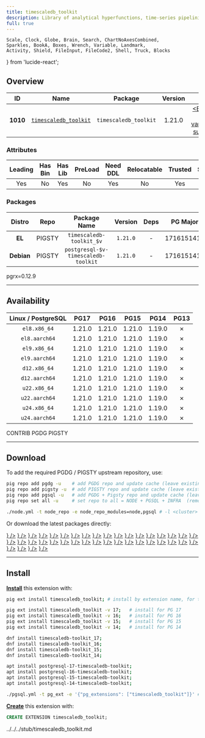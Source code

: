 ```yaml
---
title: timescaledb_toolkit
description: Library of analytical hyperfunctions, time-series pipelining, and other SQL utilities
full: true
---
```


    Scale, Clock, Globe, Brain, Search, ChartNoAxesCombined,
    Sparkles, BookA, Boxes, Wrench, Variable, Landmark,
    Activity, Shield, FileInput, FileCode2, Shell, Truck, Blocks
} from 'lucide-react';

## Overview

| <TooltipIconButton tooltip="Extension unique identifier" side="top">ID</TooltipIconButton> | <TooltipIconButton tooltip="Extension name" side="top">Name</TooltipIconButton> | <TooltipIconButton tooltip="Package name for installation" side="top">Package</TooltipIconButton> | <TooltipIconButton tooltip="Latest available extension version" side="top">Version</TooltipIconButton> | <TooltipIconButton tooltip="Extension category" side="top">Category</TooltipIconButton> | <TooltipIconButton tooltip="Open source license" side="top">License</TooltipIconButton> | <TooltipIconButton tooltip="Programming language" side="top">Lang</TooltipIconButton> |
|:--------:|:--------:|:----------:|:--------------:|:---------------------------------------:|:------------------------------------------------------:|:----:|
| **1010** | [`timescaledb_toolkit`](https://github.com/timescale/timescaledb-toolkit) | `timescaledb_toolkit` | 1.21.0 | <a href="/ext/time" className="no-underline"><Badge icon={<Clock />} variant="blue-subtle">TIME</Badge></a> | <a href="/ext/list/license#timescale" className="no-underline"><Badge icon={<Scale />} variant="gray-subtle">Timescale</Badge></a> | <a href="/ext/list/lang#rust"><Badge icon={<FileCode2 />} variant="amber-subtle">Rust</Badge></a> |

### Attributes

| <TooltipIconButton tooltip="The Primary Leading extension in the Package" side="top">Leading</TooltipIconButton> | <TooltipIconButton tooltip="Contains binary utils" side="top">Has Bin</TooltipIconButton> | <TooltipIconButton tooltip="Contains .so shared library files" side="top">Has Lib</TooltipIconButton> | <TooltipIconButton tooltip="Requires preloading via shared_preload_libraries" side="top">PreLoad</TooltipIconButton> | <TooltipIconButton tooltip="Requires CREATE EXTENSION DDL command" side="top">Need DDL</TooltipIconButton> | <TooltipIconButton tooltip="Can be installed in any schema" side="top">Relocatable</TooltipIconButton> | <TooltipIconButton tooltip="Can be created by non-superuser" side="top">Trusted</TooltipIconButton> | <TooltipIconButton tooltip="Schemas used by this extension" side="top">Schemas</TooltipIconButton> |
|:-------:|:-------:|:-------:|:-------:|:--------:|:-----------:|:-------:|:-------:|
| Yes | No | Yes | No | Yes | No | Yes | - |

### Packages

| <TooltipIconButton tooltip="Linux distribution family, EL or Debian" side="top">Distro</TooltipIconButton> | <TooltipIconButton tooltip="Package repository" side="top">Repo</TooltipIconButton> | <TooltipIconButton tooltip="The RPM/DEB Package Name Pattern (replace $v with real pg major)" side="top">Package Name</TooltipIconButton> | <TooltipIconButton tooltip="Latest package version" side="top">Version</TooltipIconButton> | <TooltipIconButton tooltip="RPM/DEB Package dependencies" side="top">Deps</TooltipIconButton> | <TooltipIconButton tooltip="Available in these PostgreSQL Major Versions" side="top">PG Major</TooltipIconButton> |
|:----------:|:--------:|:------------------------:|:-----------:|:------------:|:------------------:|
|   **EL**   | <Badge variant="amber-subtle"><span className="font-bold">PIGSTY</span></Badge> | `timescaledb-toolkit_$v` | `1.21.0` | - | <Badge variant="green-subtle">17</Badge><Badge variant="green-subtle">16</Badge><Badge variant="green-subtle">15</Badge><Badge variant="green-subtle">14</Badge><Badge variant="red-subtle">13</Badge> |
| **Debian** | <Badge variant="amber-subtle"><span className="font-bold">PIGSTY</span></Badge> | `postgresql-$v-timescaledb-toolkit` | `1.21.0` | - | <Badge variant="green-subtle">17</Badge><Badge variant="green-subtle">16</Badge><Badge variant="green-subtle">15</Badge><Badge variant="green-subtle">14</Badge><Badge variant="red-subtle">13</Badge> |


<Callout title="Comments" type="info">
    pgrx=0.12.9
</Callout>


------

## Availability

| <TooltipIconButton tooltip="Linux Distro Arch / PostgreSQL Major Version" side="top">Linux / PostgreSQL </TooltipIconButton> | **PG17** | **PG16** | **PG15** | **PG14** | <span className="text-red-500">**PG13**</span> |
|:-----:|:-----:|:-----:|:-----:|:-----:|:-----:|
| `el8.x86_64` | <Badge variant="amber-subtle">1.21.0</Badge> | <Badge variant="amber-subtle">1.21.0</Badge> | <Badge variant="amber-subtle">1.21.0</Badge> | <Badge variant="amber-subtle">1.19.0</Badge> | <Badge variant="red-subtle">✗</Badge> |
| `el8.aarch64` | <Badge variant="amber-subtle">1.21.0</Badge> | <Badge variant="amber-subtle">1.21.0</Badge> | <Badge variant="amber-subtle">1.21.0</Badge> | <Badge variant="amber-subtle">1.19.0</Badge> | <Badge variant="red-subtle">✗</Badge> |
| `el9.x86_64` | <Badge variant="amber-subtle">1.21.0</Badge> | <Badge variant="amber-subtle">1.21.0</Badge> | <Badge variant="amber-subtle">1.21.0</Badge> | <Badge variant="amber-subtle">1.19.0</Badge> | <Badge variant="red-subtle">✗</Badge> |
| `el9.aarch64` | <Badge variant="amber-subtle">1.21.0</Badge> | <Badge variant="amber-subtle">1.21.0</Badge> | <Badge variant="amber-subtle">1.21.0</Badge> | <Badge variant="amber-subtle">1.19.0</Badge> | <Badge variant="red-subtle">✗</Badge> |
| `d12.x86_64` | <Badge variant="amber-subtle">1.21.0</Badge> | <Badge variant="amber-subtle">1.21.0</Badge> | <Badge variant="amber-subtle">1.21.0</Badge> | <Badge variant="amber-subtle">1.19.0</Badge> | <Badge variant="red-subtle">✗</Badge> |
| `d12.aarch64` | <Badge variant="amber-subtle">1.21.0</Badge> | <Badge variant="amber-subtle">1.21.0</Badge> | <Badge variant="amber-subtle">1.21.0</Badge> | <Badge variant="amber-subtle">1.19.0</Badge> | <Badge variant="red-subtle">✗</Badge> |
| `u22.x86_64` | <Badge variant="amber-subtle">1.21.0</Badge> | <Badge variant="amber-subtle">1.21.0</Badge> | <Badge variant="amber-subtle">1.21.0</Badge> | <Badge variant="amber-subtle">1.19.0</Badge> | <Badge variant="red-subtle">✗</Badge> |
| `u22.aarch64` | <Badge variant="amber-subtle">1.21.0</Badge> | <Badge variant="amber-subtle">1.21.0</Badge> | <Badge variant="amber-subtle">1.21.0</Badge> | <Badge variant="amber-subtle">1.19.0</Badge> | <Badge variant="red-subtle">✗</Badge> |
| `u24.x86_64` | <Badge variant="amber-subtle">1.21.0</Badge> | <Badge variant="amber-subtle">1.21.0</Badge> | <Badge variant="amber-subtle">1.21.0</Badge> | <Badge variant="amber-subtle">1.19.0</Badge> | <Badge variant="red-subtle">✗</Badge> |
| `u24.aarch64` | <Badge variant="amber-subtle">1.21.0</Badge> | <Badge variant="amber-subtle">1.21.0</Badge> | <Badge variant="amber-subtle">1.21.0</Badge> | <Badge variant="amber-subtle">1.19.0</Badge> | <Badge variant="red-subtle">✗</Badge> |

<Badge variant="green-subtle"><span className="font-black">CONTRIB</span></Badge> <Badge variant="blue-subtle"><span className="font-black">PGDG</span></Badge> <Badge variant="amber-subtle"><span className="font-black">PIGSTY</span></Badge>

------

## Download

To add the required PGDG / PIGSTY upstream repository, use:

```bash tab="pig"
pig repo add pgdg -u    # add PGDG repo and update cache (leave existing repos)
pig repo add pigsty -u  # add PIGSTY repo and update cache (leave existing repos)
pig repo add pgsql -u   # add PGDG + Pigsty repo and update cache (leave existing repos)
pig repo set all -u     # set repo to all = NODE + PGSQL + INFRA  (remove existing repos)
```
```bash tab="pigsty"
./node.yml -t node_repo -e node_repo_modules=node,pgsql # -l <cluster>
```

Or download the latest packages directly:

<Files>
    <Folder name="el8.x86_64">
        <a href="https://repo.pigsty.io/yum/pgsql/el8.x86_64/timescaledb-toolkit_17-1.21.0-1PIGSTY.el8.x86_64.rpm"><File name="timescaledb-toolkit_17-1.21.0-1PIGSTY.el8.x86_64.rpm" icon={<Package className="text-emerald-500" />} /></a>
        <a href="https://repo.pigsty.io/yum/pgsql/el8.x86_64/timescaledb-toolkit_16-1.21.0-1PIGSTY.el8.x86_64.rpm"><File name="timescaledb-toolkit_16-1.21.0-1PIGSTY.el8.x86_64.rpm" icon={<Package className="text-emerald-500" />} /></a>
        <a href="https://repo.pigsty.io/yum/pgsql/el8.x86_64/timescaledb-toolkit_15-1.21.0-1PIGSTY.el8.x86_64.rpm"><File name="timescaledb-toolkit_15-1.21.0-1PIGSTY.el8.x86_64.rpm" icon={<Package className="text-emerald-500" />} /></a>
        <a href="https://repo.pigsty.io/yum/pgsql/el8.x86_64/timescaledb-toolkit_14-1.19.0-1PIGSTY.el8.x86_64.rpm"><File name="timescaledb-toolkit_14-1.19.0-1PIGSTY.el8.x86_64.rpm" icon={<Package className="text-emerald-500" />} /></a>
    </Folder>
    <Folder name="el8.aarch64">
        <a href="https://repo.pigsty.io/yum/pgsql/el8.aarch64/timescaledb-toolkit_17-1.21.0-1PIGSTY.el8.aarch64.rpm"><File name="timescaledb-toolkit_17-1.21.0-1PIGSTY.el8.aarch64.rpm" icon={<Package className="text-orange-500" />} /></a>
        <a href="https://repo.pigsty.io/yum/pgsql/el8.aarch64/timescaledb-toolkit_16-1.21.0-1PIGSTY.el8.aarch64.rpm"><File name="timescaledb-toolkit_16-1.21.0-1PIGSTY.el8.aarch64.rpm" icon={<Package className="text-orange-500" />} /></a>
        <a href="https://repo.pigsty.io/yum/pgsql/el8.aarch64/timescaledb-toolkit_15-1.21.0-1PIGSTY.el8.aarch64.rpm"><File name="timescaledb-toolkit_15-1.21.0-1PIGSTY.el8.aarch64.rpm" icon={<Package className="text-orange-500" />} /></a>
        <a href="https://repo.pigsty.io/yum/pgsql/el8.aarch64/timescaledb-toolkit_14-1.19.0-1PIGSTY.el8.aarch64.rpm"><File name="timescaledb-toolkit_14-1.19.0-1PIGSTY.el8.aarch64.rpm" icon={<Package className="text-orange-500" />} /></a>
    </Folder>
    <Folder name="el9.x86_64">
        <a href="https://repo.pigsty.io/yum/pgsql/el9.x86_64/timescaledb-toolkit_17-1.21.0-1PIGSTY.el9.x86_64.rpm"><File name="timescaledb-toolkit_17-1.21.0-1PIGSTY.el9.x86_64.rpm" icon={<Package className="text-emerald-500" />} /></a>
        <a href="https://repo.pigsty.io/yum/pgsql/el9.x86_64/timescaledb-toolkit_16-1.21.0-1PIGSTY.el9.x86_64.rpm"><File name="timescaledb-toolkit_16-1.21.0-1PIGSTY.el9.x86_64.rpm" icon={<Package className="text-emerald-500" />} /></a>
        <a href="https://repo.pigsty.io/yum/pgsql/el9.x86_64/timescaledb-toolkit_15-1.21.0-1PIGSTY.el9.x86_64.rpm"><File name="timescaledb-toolkit_15-1.21.0-1PIGSTY.el9.x86_64.rpm" icon={<Package className="text-emerald-500" />} /></a>
        <a href="https://repo.pigsty.io/yum/pgsql/el9.x86_64/timescaledb-toolkit_14-1.19.0-1PIGSTY.el9.x86_64.rpm"><File name="timescaledb-toolkit_14-1.19.0-1PIGSTY.el9.x86_64.rpm" icon={<Package className="text-emerald-500" />} /></a>
    </Folder>
    <Folder name="el9.aarch64">
        <a href="https://repo.pigsty.io/yum/pgsql/el9.aarch64/timescaledb-toolkit_17-1.21.0-1PIGSTY.el9.aarch64.rpm"><File name="timescaledb-toolkit_17-1.21.0-1PIGSTY.el9.aarch64.rpm" icon={<Package className="text-orange-500" />} /></a>
        <a href="https://repo.pigsty.io/yum/pgsql/el9.aarch64/timescaledb-toolkit_16-1.21.0-1PIGSTY.el9.aarch64.rpm"><File name="timescaledb-toolkit_16-1.21.0-1PIGSTY.el9.aarch64.rpm" icon={<Package className="text-orange-500" />} /></a>
        <a href="https://repo.pigsty.io/yum/pgsql/el9.aarch64/timescaledb-toolkit_15-1.21.0-1PIGSTY.el9.aarch64.rpm"><File name="timescaledb-toolkit_15-1.21.0-1PIGSTY.el9.aarch64.rpm" icon={<Package className="text-orange-500" />} /></a>
        <a href="https://repo.pigsty.io/yum/pgsql/el9.aarch64/timescaledb-toolkit_14-1.19.0-1PIGSTY.el9.aarch64.rpm"><File name="timescaledb-toolkit_14-1.19.0-1PIGSTY.el9.aarch64.rpm" icon={<Package className="text-orange-500" />} /></a>
    </Folder>
    <Folder name="d12.x86_64">
        <a href="https://repo.pigsty.io/apt/pgsql/bookworm/pool/main/t/timescaledb-toolkit/postgresql-17-timescaledb-toolkit_1.21.0-1PIGSTY~bookworm_amd64.deb"><File name="postgresql-17-timescaledb-toolkit_1.21.0-1PIGSTY~bookworm_amd64.deb" icon={<Box className="text-emerald-500" />} /></a>
        <a href="https://repo.pigsty.io/apt/pgsql/bookworm/pool/main/t/timescaledb-toolkit/postgresql-16-timescaledb-toolkit_1.21.0-1PIGSTY~bookworm_amd64.deb"><File name="postgresql-16-timescaledb-toolkit_1.21.0-1PIGSTY~bookworm_amd64.deb" icon={<Box className="text-emerald-500" />} /></a>
        <a href="https://repo.pigsty.io/apt/pgsql/bookworm/pool/main/t/timescaledb-toolkit/postgresql-15-timescaledb-toolkit_1.21.0-1PIGSTY~bookworm_amd64.deb"><File name="postgresql-15-timescaledb-toolkit_1.21.0-1PIGSTY~bookworm_amd64.deb" icon={<Box className="text-emerald-500" />} /></a>
        <a href="https://repo.pigsty.io/apt/pgsql/bookworm/pool/main/t/timescaledb-toolkit/postgresql-14-timescaledb-toolkit_1.19.0-1PIGSTY~bookworm_amd64.deb"><File name="postgresql-14-timescaledb-toolkit_1.19.0-1PIGSTY~bookworm_amd64.deb" icon={<Box className="text-emerald-500" />} /></a>
    </Folder>
    <Folder name="d12.aarch64">
        <a href="https://repo.pigsty.io/apt/pgsql/bookworm/pool/main/t/timescaledb-toolkit/postgresql-17-timescaledb-toolkit_1.21.0-1PIGSTY~bookworm_arm64.deb"><File name="postgresql-17-timescaledb-toolkit_1.21.0-1PIGSTY~bookworm_arm64.deb" icon={<Box className="text-orange-500" />} /></a>
        <a href="https://repo.pigsty.io/apt/pgsql/bookworm/pool/main/t/timescaledb-toolkit/postgresql-16-timescaledb-toolkit_1.21.0-1PIGSTY~bookworm_arm64.deb"><File name="postgresql-16-timescaledb-toolkit_1.21.0-1PIGSTY~bookworm_arm64.deb" icon={<Box className="text-orange-500" />} /></a>
        <a href="https://repo.pigsty.io/apt/pgsql/bookworm/pool/main/t/timescaledb-toolkit/postgresql-15-timescaledb-toolkit_1.21.0-1PIGSTY~bookworm_arm64.deb"><File name="postgresql-15-timescaledb-toolkit_1.21.0-1PIGSTY~bookworm_arm64.deb" icon={<Box className="text-orange-500" />} /></a>
        <a href="https://repo.pigsty.io/apt/pgsql/bookworm/pool/main/t/timescaledb-toolkit/postgresql-14-timescaledb-toolkit_1.19.0-1PIGSTY~bookworm_arm64.deb"><File name="postgresql-14-timescaledb-toolkit_1.19.0-1PIGSTY~bookworm_arm64.deb" icon={<Box className="text-orange-500" />} /></a>
    </Folder>
    <Folder name="u22.x86_64">
        <a href="https://repo.pigsty.io/apt/pgsql/jammy/pool/main/t/timescaledb-toolkit/postgresql-17-timescaledb-toolkit_1.21.0-1PIGSTY~jammy_amd64.deb"><File name="postgresql-17-timescaledb-toolkit_1.21.0-1PIGSTY~jammy_amd64.deb" icon={<Box className="text-emerald-500" />} /></a>
        <a href="https://repo.pigsty.io/apt/pgsql/jammy/pool/main/t/timescaledb-toolkit/postgresql-16-timescaledb-toolkit_1.21.0-1PIGSTY~jammy_amd64.deb"><File name="postgresql-16-timescaledb-toolkit_1.21.0-1PIGSTY~jammy_amd64.deb" icon={<Box className="text-emerald-500" />} /></a>
        <a href="https://repo.pigsty.io/apt/pgsql/jammy/pool/main/t/timescaledb-toolkit/postgresql-15-timescaledb-toolkit_1.21.0-1PIGSTY~jammy_amd64.deb"><File name="postgresql-15-timescaledb-toolkit_1.21.0-1PIGSTY~jammy_amd64.deb" icon={<Box className="text-emerald-500" />} /></a>
        <a href="https://repo.pigsty.io/apt/pgsql/jammy/pool/main/t/timescaledb-toolkit/postgresql-14-timescaledb-toolkit_1.19.0-1PIGSTY~jammy_amd64.deb"><File name="postgresql-14-timescaledb-toolkit_1.19.0-1PIGSTY~jammy_amd64.deb" icon={<Box className="text-emerald-500" />} /></a>
    </Folder>
    <Folder name="u22.aarch64">
        <a href="https://repo.pigsty.io/apt/pgsql/jammy/pool/main/t/timescaledb-toolkit/postgresql-17-timescaledb-toolkit_1.21.0-1PIGSTY~jammy_arm64.deb"><File name="postgresql-17-timescaledb-toolkit_1.21.0-1PIGSTY~jammy_arm64.deb" icon={<Box className="text-orange-500" />} /></a>
        <a href="https://repo.pigsty.io/apt/pgsql/jammy/pool/main/t/timescaledb-toolkit/postgresql-16-timescaledb-toolkit_1.21.0-1PIGSTY~jammy_arm64.deb"><File name="postgresql-16-timescaledb-toolkit_1.21.0-1PIGSTY~jammy_arm64.deb" icon={<Box className="text-orange-500" />} /></a>
        <a href="https://repo.pigsty.io/apt/pgsql/jammy/pool/main/t/timescaledb-toolkit/postgresql-15-timescaledb-toolkit_1.21.0-1PIGSTY~jammy_arm64.deb"><File name="postgresql-15-timescaledb-toolkit_1.21.0-1PIGSTY~jammy_arm64.deb" icon={<Box className="text-orange-500" />} /></a>
        <a href="https://repo.pigsty.io/apt/pgsql/jammy/pool/main/t/timescaledb-toolkit/postgresql-14-timescaledb-toolkit_1.19.0-1PIGSTY~jammy_arm64.deb"><File name="postgresql-14-timescaledb-toolkit_1.19.0-1PIGSTY~jammy_arm64.deb" icon={<Box className="text-orange-500" />} /></a>
    </Folder>
    <Folder name="u24.x86_64">
        <a href="https://repo.pigsty.io/apt/pgsql/noble/pool/main/t/timescaledb-toolkit/postgresql-17-timescaledb-toolkit_1.21.0-1PIGSTY~noble_amd64.deb"><File name="postgresql-17-timescaledb-toolkit_1.21.0-1PIGSTY~noble_amd64.deb" icon={<Box className="text-emerald-500" />} /></a>
        <a href="https://repo.pigsty.io/apt/pgsql/noble/pool/main/t/timescaledb-toolkit/postgresql-16-timescaledb-toolkit_1.21.0-1PIGSTY~noble_amd64.deb"><File name="postgresql-16-timescaledb-toolkit_1.21.0-1PIGSTY~noble_amd64.deb" icon={<Box className="text-emerald-500" />} /></a>
        <a href="https://repo.pigsty.io/apt/pgsql/noble/pool/main/t/timescaledb-toolkit/postgresql-15-timescaledb-toolkit_1.21.0-1PIGSTY~noble_amd64.deb"><File name="postgresql-15-timescaledb-toolkit_1.21.0-1PIGSTY~noble_amd64.deb" icon={<Box className="text-emerald-500" />} /></a>
        <a href="https://repo.pigsty.io/apt/pgsql/noble/pool/main/t/timescaledb-toolkit/postgresql-14-timescaledb-toolkit_1.19.0-1PIGSTY~noble_amd64.deb"><File name="postgresql-14-timescaledb-toolkit_1.19.0-1PIGSTY~noble_amd64.deb" icon={<Box className="text-emerald-500" />} /></a>
    </Folder>
    <Folder name="u24.aarch64">
        <a href="https://repo.pigsty.io/apt/pgsql/noble/pool/main/t/timescaledb-toolkit/postgresql-17-timescaledb-toolkit_1.21.0-1PIGSTY~noble_arm64.deb"><File name="postgresql-17-timescaledb-toolkit_1.21.0-1PIGSTY~noble_arm64.deb" icon={<Box className="text-orange-500" />} /></a>
        <a href="https://repo.pigsty.io/apt/pgsql/noble/pool/main/t/timescaledb-toolkit/postgresql-16-timescaledb-toolkit_1.21.0-1PIGSTY~noble_arm64.deb"><File name="postgresql-16-timescaledb-toolkit_1.21.0-1PIGSTY~noble_arm64.deb" icon={<Box className="text-orange-500" />} /></a>
        <a href="https://repo.pigsty.io/apt/pgsql/noble/pool/main/t/timescaledb-toolkit/postgresql-15-timescaledb-toolkit_1.21.0-1PIGSTY~noble_arm64.deb"><File name="postgresql-15-timescaledb-toolkit_1.21.0-1PIGSTY~noble_arm64.deb" icon={<Box className="text-orange-500" />} /></a>
        <a href="https://repo.pigsty.io/apt/pgsql/noble/pool/main/t/timescaledb-toolkit/postgresql-14-timescaledb-toolkit_1.19.0-1PIGSTY~noble_arm64.deb"><File name="postgresql-14-timescaledb-toolkit_1.19.0-1PIGSTY~noble_arm64.deb" icon={<Box className="text-orange-500" />} /></a>
    </Folder>
</Files>

------

## Install

[**Install**](/docs/pgsql/ext/install) this extension with:

```bash tab="pig"
pig ext install timescaledb_toolkit; # install by extension name, for the current active PG version

pig ext install timescaledb_toolkit -v 17;   # install for PG 17
pig ext install timescaledb_toolkit -v 16;   # install for PG 16
pig ext install timescaledb_toolkit -v 15;   # install for PG 15
pig ext install timescaledb_toolkit -v 14;   # install for PG 14
```
```bash tab="yum" 
dnf install timescaledb-toolkit_17;
dnf install timescaledb-toolkit_16;
dnf install timescaledb-toolkit_15;
dnf install timescaledb-toolkit_14;
```
```bash tab="apt" 
apt install postgresql-17-timescaledb-toolkit;
apt install postgresql-16-timescaledb-toolkit;
apt install postgresql-15-timescaledb-toolkit;
apt install postgresql-14-timescaledb-toolkit;
```
```bash tab="ansible"
./pgsql.yml -t pg_ext -e '{"pg_extensions": ["timescaledb_toolkit"]}' # -l <cls>
```

[**Create**](/docs/pgsql/ext/create) this extension with:

```sql
CREATE EXTENSION timescaledb_toolkit;
```


<include>../../../stub/timescaledb_toolkit.md</include>

